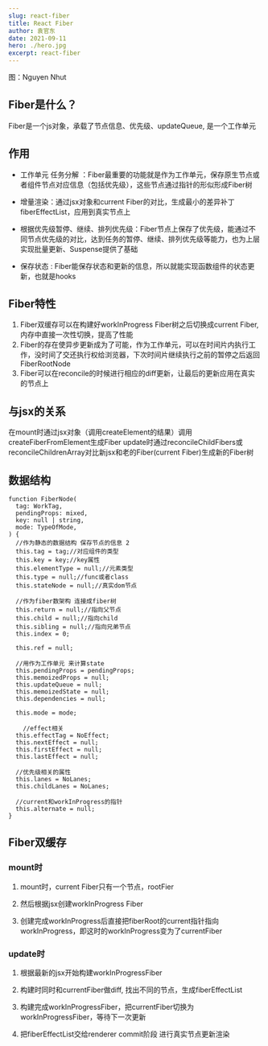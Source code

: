 ```yaml
---
slug: react-fiber
title: React Fiber
author: 袁官东
date: 2021-09-11
hero: ./hero.jpg
excerpt: react-fiber
---
```

<div className={'img-desc'}>图：Nguyen Nhut</div>


## Fiber是什么？

Fiber是一个js对象，承载了节点信息、优先级、updateQueue, 是一个工作单元

## 作用
* 工作单元 任务分解 ：Fiber最重要的功能就是作为工作单元，保存原生节点或者组件节点对应信息（包括优先级），这些节点通过指针的形似形成Fiber树

* 增量渲染：通过jsx对象和current Fiber的对比，生成最小的差异补丁fiberEffectList，应用到真实节点上

* 根据优先级暂停、继续、排列优先级：Fiber节点上保存了优先级，能通过不同节点优先级的对比，达到任务的暂停、继续、排列优先级等能力，也为上层实现批量更新、Suspense提供了基础

* 保存状态 : Fiber能保存状态和更新的信息，所以就能实现函数组件的状态更新，也就是hooks

## Fiber特性
1. Fiber双缓存可以在构建好workInProgress Fiber树之后切换成current Fiber, 内存中直接一次性切换，提高了性能
2. Fiber的存在使异步更新成为了可能，作为工作单元，可以在时间片内执行工作，没时间了交还执行权给浏览器，下次时间片继续执行之前的暂停之后返回FiberRootNode
3. Fiber可以在reconcile的时候进行相应的diff更新，让最后的更新应用在真实的节点上


## 与jsx的关系

在mount时通过jsx对象（调用createElement的结果）调用createFiberFromElement生成Fiber update时通过reconcileChildFibers或reconcileChildrenArray对比新jsx和老的Fiber(current Fiber)生成新的Fiber树

## 数据结构
```tsx
function FiberNode(
  tag: WorkTag,
  pendingProps: mixed,
  key: null | string,
  mode: TypeOfMode,
) {
  //作为静态的数据结构 保存节点的信息 2
  this.tag = tag;//对应组件的类型
  this.key = key;//key属性
  this.elementType = null;//元素类型
  this.type = null;//func或者class
  this.stateNode = null;//真实dom节点

  //作为fiber数架构 连接成fiber树
  this.return = null;//指向父节点
  this.child = null;//指向child
  this.sibling = null;//指向兄弟节点
  this.index = 0;

  this.ref = null;

  //用作为工作单元 来计算state
  this.pendingProps = pendingProps;
  this.memoizedProps = null;
  this.updateQueue = null;
  this.memoizedState = null;
  this.dependencies = null;

  this.mode = mode;
    
	//effect相关
  this.effectTag = NoEffect;
  this.nextEffect = null;
  this.firstEffect = null;
  this.lastEffect = null;

  //优先级相关的属性
  this.lanes = NoLanes;
  this.childLanes = NoLanes;

  //current和workInProgress的指针
  this.alternate = null;
}
```

## Fiber双缓存

### mount时
1. mount时，current Fiber只有一个节点，rootFier

2. 然后根据jsx创建workInProgress Fiber

3. 创建完成workInProgress后直接把fiberRoot的current指针指向workInProgress，即这时的workInProgress变为了currentFiber

### update时

1. 根据最新的jsx开始构建workInProgressFiber

2. 构建时同时和currentFiber做diff, 找出不同的节点，生成fiberEffectList

3. 构建完成workInProgressFiber，把currentFiber切换为workInProgressFiber，等待下一次更新

4. 把fiberEffectList交给renderer commit阶段 进行真实节点更新渲染

